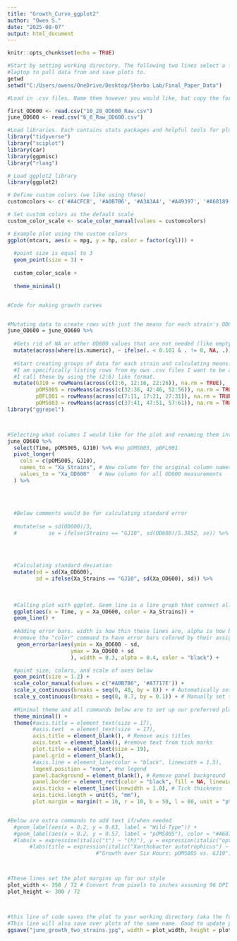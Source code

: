 ---
title: "Growth_Curve_ggplot2"
author: "Owen S."
date: "2025-08-07"
output: html_document
---

```{r setup, include=FALSE}
knitr::opts_chunk$set(echo = TRUE)

#Start by setting working directory. The following two lines select a folder on your
#laptop to pull data from and save plots to.
getwd
setwd("C:/Users/owens/OneDrive/Desktop/Sherbo Lab/Final_Paper_Data")

#Load in .csv files. Name them however you would like, but copy the format below

first_OD600 <- read.csv("10_28_OD600_Raw.csv")
june_OD600 <- read.csv("6_6_Raw_OD600.csv")

#Load libraries. Each contains stats packages and helpful tools for plots
library("tidyverse")
library("sciplot")
library(car)
library(ggpmisc)
library("rlang")
```

```{r}
# Load ggplot2 library
library(ggplot2)

# Define custom colors (we like using these)
customcolors <- c('#A4CFCB', '#A0B7B6', '#A3A3A4', '#A49397', '#A68189', '#A7717E', '#A85A71', '#994963')

# Set custom colors as the default scale
custom_color_scale <- scale_color_manual(values = customcolors)

# Example plot using the custom colors
ggplot(mtcars, aes(x = mpg, y = hp, color = factor(cyl))) +
  
  #point size is equal to 3
  geom_point(size = 3) +
  
  custom_color_scale +
  
  theme_minimal()



```

```{r}
#Code for making growth curves


#Mutating data to create rows with just the means for each strain's OD600 at every time point
june_OD600 = june_OD600 %>%
  
  #Gets rid of NA or other OD600 values that are not needed (like empty wells after collection)
  mutate(across(where(is.numeric), ~ ifelse(. < 0.101 & . != 0, NA, .))) %>%
  
  #Start creating groups of data for each strain and calculating means.
  #I am specifically listing rows from my own .csv files I want to be averaged 
  #I call these by using the (2:6) like format. 
  mutate(GJ10 = rowMeans(across(c(2:6, 12:16, 22:26)), na.rm = TRUE),
         pOMS005 = rowMeans(across(c(32:36, 42:46, 52:56)), na.rm = TRUE),
         pBFL001 = rowMeans(across(c(7:11, 17:21, 27:31)), na.rm = TRUE),
         pOMS003 = rowMeans(across(c(37:41, 47:51, 57:61)), na.rm = TRUE))
library("ggrepel")



#Selecting what columns I would like for the plot and renaming them into new groups
june_OD600 %>%
  select(Time, pOMS005, GJ10) %>% #no pOMS003, pBFL001
  pivot_longer(
    cols = c(pOMS005, GJ10),
    names_to = "Xa_Strains", # New column for the original column names
    values_to = "Xa_OD600"   # New column for all OD600 measurements
  ) %>%
  
  
  
  
  #Below comments would be for calculating standard error
  
  #mutate(se = sd(OD600)/3,
  #          se = ifelse(Strains == "GJ10", sd(OD600)/5.3852, se)) %>%
  
  
  

  #Calculating standard deviation
  mutate(sd = sd(Xa_OD600),
         sd = ifelse(Xa_Strains == "GJ10", sd(Xa_OD600), sd)) %>%
  
  
  
  #Calling plot with ggplot. Geom_line is a line graph that connect all data points
  ggplot(aes(x = Time, y = Xa_OD600, color = Xa_Strains)) +
  geom_line() +
  
  #Adding error bars. width is how thin these lines are, alpha is how bold or transparent
  #remove the "color" command to have error bars colored by their assigned code (pink or blue in this case)
   geom_errorbar(aes(ymin = Xa_OD600 - sd,
                    ymax = Xa_OD600 + sd
                    ), width = 0.3, alpha = 0.4, color = "black") +

  #point size, colors, and scale of axes below
  geom_point(size = 1.2) +
  scale_color_manual(values = c("#A0B7B6", '#A7717E')) +
  scale_x_continuous(breaks = seq(0, 48, by = 8)) + # Automatically set 6 ticks on the x-axis
  scale_y_continuous(breaks = seq(0, 0.7, by = 0.1)) + # Manually set ticks on the y-axis
  
  #Minimal theme and all commands below are to set up our preferred plot styles
  theme_minimal() +
  theme(#axis.title = element_text(size = 17),
        #axis.text  = element_text(size  = 17),
        axis.title = element_blank(), # Remove axis titles
        axis.text = element_blank(), #remove text from tick marks
        plot.title = element_text(size = 19),
        panel.grid = element_blank(),
        #axis.line = element_line(color = "black", linewidth = 1.5),
        legend.position = "none", #no legend
        panel.background = element_blank(), # Remove panel background
        panel.border = element_rect(color = "black", fill = NA, linewidth = 1.5), # Frame thickness
        axis.ticks = element_line(linewidth = 1.0), # Tick thickness
        axis.ticks.length = unit(5, "mm"),
        plot.margin = margin(t = 10, r = 10, b = 50, l = 80, unit = "pt")) 


#Below are extra commands to add text if/when needed
  #geom_label(aes(x = 0.2, y = 0.63, label = "Wild-Type")) +
  #geom_label(aes(x = 0.2, y = 0.57, label = "pOMS005"), color = "#A68189") +
  #labs(x = expression(italic("t") ~ "(h)"), y = expression(italic("optical density") ~ "(a.u.)"),  
       #labs(title = expression(italic("Xanthobacter autotrophicus") ~ 
                            #"Growth over Six Hours: pOMS005 vs. GJ10")) 



#These lines set the plot margins up for our style
plot_width <- 350 / 72 # Convert from pixels to inches assuming 96 DPI
plot_height <- 300 / 72



#this line of code saves the plot to your working directory (aka the folder where your data is)
#This line will also save over plots of the same name. Good to update plots, but be careful!!
ggsave("june_growth_two_strains.jpg", width = plot_width, height = plot_height, dpi = 300)
  
```

